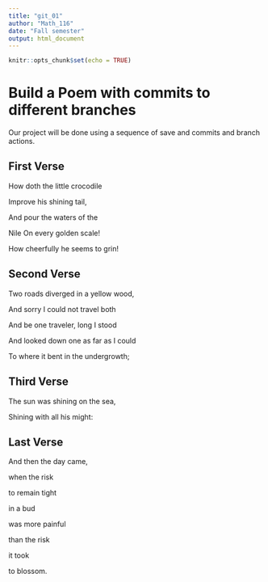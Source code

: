 ---
title: "git_01"
author: "Math_116"
date: "Fall semester"
output: html_document
---

```{r setup, include=FALSE}
knitr::opts_chunk$set(echo = TRUE)
```
# Build a Poem with commits to different branches
Our project will be done using a sequence of save and commits and branch actions.
<!-- Do not modify or change any text in "!--" bracketed areas such as this --- these are instructions to
you, if you change any of this the git program will notice it and compromise your git merging strategy !-->

## First Verse 
<!--Put the first five lines of a poem by Lewis Carrol in this section!-->
How doth the little crocodile


Improve his shining tail,


And pour the waters of the


Nile On every golden scale!


How cheerfully he seems to grin!


## Second Verse
<!--Put the first five lines of a poem by Robert Frost here!-->
Two roads diverged in a yellow wood,


And sorry I could not travel both


And be one traveler, long I stood


And looked down one as far as I could


To where it bent in the undergrowth;

## Third Verse
<!--Put the first two verses of The Walrus and the Carpenter here!-->
The sun was shining on the sea,


Shining with all his might:

## Last Verse
<!--Put a short poem of your choice 8-20 lines,here!-->
And then the day came,


when the risk


to remain tight


in a bud


was more painful


than the risk


it took


to blossom.

